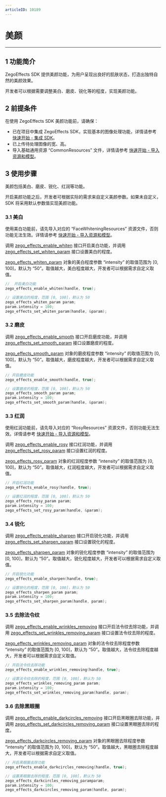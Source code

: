 ```yaml
---
articleID: 10189
---
```



# 美颜

- - -

## 1 功能简介

ZegoEffects SDK 提供美颜功能，为用户呈现出良好的肌肤状态，打造出独特自然的美颜效果。

开发者可以根据需要调整美白、磨皮、锐化等的程度，实现美颜功能。

## 2 前提条件

在使用 ZegoEffects SDK 美颜功能前，请确保：

- 已在项目中集成 ZegoEffects SDK，实现基本的图像处理功能，详情请参考 [快速开始 - 集成 SDK](!Quick_Starts/Integration)。
- 已上传待处理图像的宽、高。
- 导入基础通用资源 “CommonResources” 文件，详情请参考 [快速开始 - 导入资源和模型](!Quick_Starts/Import_Resources)。



## 3 使用步骤

美颜包括美白、磨皮、锐化、红润等功能。

开启美颜功能之后，开发者可根据实际的需求来自定义美颜参数。如果未自定义，SDK 将采用默认参数值实现美颜功能。

### 3.1 美白

<div class = 'mk-warning'>

使用美白功能前，请先导入对应的 “FaceWhiteningResources” 资源文件，否则功能无法生效。详情请参考 [快速开始 - 导入资源和模型](!Quick_Starts/Import_Resources)。
</div>

调用 [zego_effects_enable_whiten](@zego_effects_enable_whiten) 接口开启美白功能，并调用 [zego_effects_set_whiten_param](@zego_effects_set_whiten_param) 接口设置美白的程度。  

[zego_effects_whiten_param](@-zego_effects_whiten_param) 对象的美白程度参数 “intensity” 的取值范围为 [0, 100]，默认为 “50”。取值越大，美白程度越大，开发者可以根据需求自定义取值。

```c
//  开启美白功能
zego_effects_enable_whiten(handle, true);

// 设置美白的程度，范围 [0, 100]，默认为 50
zego_effects_whiten_param param;
param.intensity = 100;
zego_effects_set_whiten_param(handle, &param);
```

### 3.2 磨皮

调用 [zego_effects_enable_smooth](@zego_effects_enable_smooth) 接口开启磨皮功能，并调用 [zego_effects_set_smooth_param](@zego_effects_set_smooth_param) 接口设置磨皮的程度。

[zego_effects_smooth_param](@-zego_effects_smooth_param) 对象的磨皮程度参数 “intensity” 的取值范围为 [0, 100]，默认为 “50”。取值越大，磨皮程度越大，开发者可以根据需求自定义取值。

```c
// 开启磨皮功能
zego_effects_enable_smooth(handle, true);

// 设置磨皮的程度，范围 [0, 100]，默认为 50
zego_effects_smooth_param param;
param.intensity = 100;
zego_effects_set_smooth_param(handle, &param);
```


### 3.3 红润

<div class = 'mk-warning'>

使用红润功能前，请先导入对应的 “RosyResources” 资源文件，否则功能无法生效。详情请参考 [快速开始 - 导入资源和模型](!Quick_Starts/Import_Resources)。
</div>


调用 [zego_effects_enable_rosy](@zego_effects_enable_rosy) 接口红润功能，并调用 [zego_effects_set_rosy_param](@zego_effects_set_rosy_param) 接口设置红润的程度。  

[zego_effects_rosy_param](@-zego_effects_rosy_param) 对象的红润程度参数 “intensity” 的取值范围为 [0, 100]，默认为 “50”。取值越大，红润程度越大，开发者可以根据需求自定义取值。


```c
// 开启红润功能
zego_effects_enable_rosy(handle, true);

// 设置红润的程度，范围 [0, 100]，默认为 50
zego_effects_rosy_param param;
param.intensity = 100;
zego_effects_set_rosy_param(handle, &param);
```


### 3.4 锐化


调用 [zego_effects_enable_sharpen](@zego_effects_enable_sharpen) 接口开启锐化功能，并调用 [zego_effects_set_sharpen_param](@zego_effects_set_sharpen_param) 接口设置锐化的程度。

[zego_effects_sharpen_param](@-zego_effects_sharpen_param) 对象的锐化程度参数 “intensity” 的取值范围为 [0, 100]，默认为 “50”。取值越大，锐化程度越大，开发者可以根据需求自定义取值。

```c
// 开启锐化功能
zego_effects_enable_sharpen(handle, true);

// 设置锐化的程度，范围 [0, 100]，默认为 50
zego_effects_sharpen_param param;
param.intensity = 100;
zego_effects_set_sharpen_param(handle, param);
```

### 3.5 去除法令纹


调用 [zego_effects_enable_wrinkles_removing](@zego_effects_enable_wrinkles_removing) 接口开启法令纹去除功能，并调用 [zego_effects_set_wrinkles_removing_param](@zego_effects_set_sharpen_param) 接口设置法令纹去除的程度。

[zego_effects_wrinkles_removing_param](@-zego_effects_wrinkles_removing_param) 对象的法令纹去除程度参数 “intensity” 的取值范围为 [0, 100]，默认为 “50”。取值越大，法令纹去除程度越大，开发者可以根据需求自定义取值。

```c
// 开启法令纹去除功能
zego_effects_enable_wrinkles_removing(handle, true);

// 设置法令纹去除的程度，范围 [0, 100]，默认为 50
zego_effects_wrinkles_removing_param param;
param.intensity = 100;
zego_effects_set_wrinkles_removing_param(handle, param);
```

### 3.6 去除黑眼圈


调用 [zego_effects_enable_darkcircles_removing](@zego_effects_enable_darkcircles_removing) 接口开启黑眼圈去除功能，并调用 [zego_effects_set_darkcircles_removing_param](@zego_effects_set_darkcircles_removing_param) 接口设置黑眼圈去除的程度。

[zego_effects_darkcircles_removing_param](@-zego_effects_darkcircles_removing_param) 对象的黑眼圈去除程度参数 “intensity” 的取值范围为 [0, 100]，默认为 “50”。取值越大，黑眼圈去除程度越大，开发者可以根据需求自定义取值。

```c
// 开启黑眼圈去除功能
zego_effects_enable_darkcircles_removing(handle, true);

// 设置黑眼圈去除的程度，范围 [0, 100]，默认为 50
zego_effects_darkcircles_removing_paramparam;
param.intensity = 100;
zego_effects_darkcircles_removing_param(handle, param);
```
